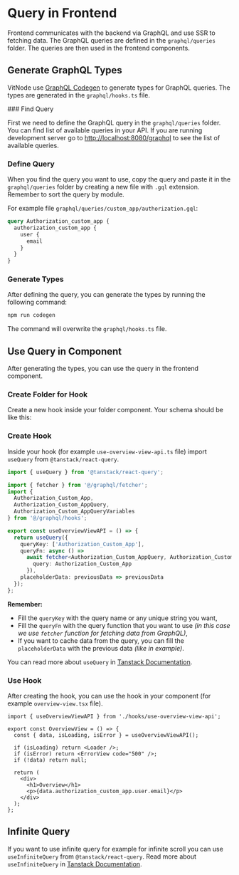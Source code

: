 
# Query in Frontend

Frontend communicates with the backend via GraphQL and use SSR to fetching data. The GraphQL queries are defined in the `graphql/queries` folder. The queries are then used in the frontend components.

## Generate GraphQL Types

VitNode use [GraphQL Codegen](https://the-guild.dev/graphql/codegen) to generate types for GraphQL queries. The types are generated in the `graphql/hooks.ts` file.

<Steps>
### Find Query

First we need to define the GraphQL query in the `graphql/queries` folder.  
You can find list of available queries in your API. If you are running development server go to [http://localhost:8080/graphql](http://localhost:8080/graphql) to see the list of available queries.

### Define Query

When you find the query you want to use, copy the query and paste it in the `graphql/queries` folder by creating a new file with `.gql` extension. Remember to sort the query by module.

For example file `graphql/queries/custom_app/authorization.gql`:

```graphql
query Authorization_custom_app {
  authorization_custom_app {
    user {
      email
    }
  }
}
```

### Generate Types

After defining the query, you can generate the types by running the following command:

```bash
npm run codegen
```

The command will overwrite the `graphql/hooks.ts` file.

</Steps>

## Use Query in Component

After generating the types, you can use the query in the frontend component.

<Steps>

### Create Folder for Hook

Create a new hook inside your folder component. Your schema should be like this:

<FileTree>
  <FileTree.Folder name="views" defaultOpen>
    <FileTree.Folder name="custom_app" defaultOpen>
      <FileTree.Folder name="hooks" defaultOpen>
        <FileTree.File name="use-overview-view-api.ts" />
      </FileTree.Folder>
      <FileTree.File name="overview-view.tsx" />
    </FileTree.Folder>
  </FileTree.Folder>
</FileTree>

### Create Hook

Inside your hook (for example `use-overview-view-api.ts` file) import `useQuery` from `@tanstack/react-query`.

```ts
import { useQuery } from '@tanstack/react-query';

import { fetcher } from '@/graphql/fetcher';
import {
  Authorization_Custom_App,
  Authorization_Custom_AppQuery,
  Authorization_Custom_AppQueryVariables
} from '@/graphql/hooks';

export const useOverviewViewAPI = () => {
  return useQuery({
    queryKey: ['Authorization_Custom_App'],
    queryFn: async () =>
      await fetcher<Authorization_Custom_AppQuery, Authorization_Custom_AppQueryVariables>({
        query: Authorization_Custom_App
      }),
    placeholderData: previousData => previousData
  });
};
```

**Remember:**

- Fill the `queryKey` with the query name or any unique string you want,
- Fill the `queryFn` with the query function that you want to use _(in this case we use `fetcher` function for fetching data from GraphQL)_,
- If you want to cache data from the query, you can fill the `placeholderData` with the previous data _(like in example)_.

You can read more about `useQuery` in [Tanstack Documentation](https://tanstack.com/query/latest/docs/react/reference/useQuery).

### Use Hook

After creating the hook, you can use the hook in your component (for example `overview-view.tsx` file).

```tsx
import { useOverviewViewAPI } from './hooks/use-overview-view-api';

export const OverviewView = () => {
  const { data, isLoading, isError } = useOverviewViewAPI();

  if (isLoading) return <Loader />;
  if (isError) return <ErrorView code="500" />;
  if (!data) return null;

  return (
    <div>
      <h1>Overview</h1>
      <p>{data.authorization_custom_app.user.email}</p>
    </div>
  );
};
```

</Steps>

## Infinite Query

If you want to use infinite query for example for infinite scroll you can use `useInfiniteQuery` from `@tanstack/react-query`. Read more about `useInfiniteQuery` in [Tanstack Documentation](https://tanstack.com/query/latest/docs/react/reference/useInfiniteQuery).
